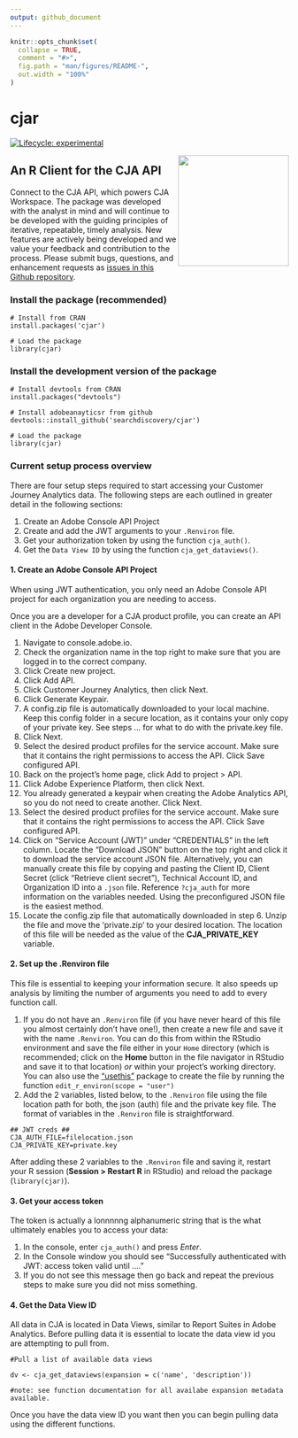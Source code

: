```yaml
---
output: github_document
---
```


<!-- README.md is generated from README.Rmd. Please edit that file -->

```r
knitr::opts_chunk$set(
  collapse = TRUE,
  comment = "#>",
  fig.path = "man/figures/README-",
  out.width = "100%"
)
```

# cjar

<!-- badges: start -->
[![Lifecycle: experimental](https://img.shields.io/badge/lifecycle-experimental-orange.svg)](https://lifecycle.r-lib.org/articles/stages.html)
<!-- badges: end -->

<img src="man/figures/logo.png" align="right" width = "200"/>

## An R Client for the CJA API

Connect to the CJA API, which powers CJA Workspace. The package was developed with the analyst in mind and will continue to be developed with the guiding principles of iterative, repeatable, timely analysis. New features are actively being developed and we value your feedback and contribution to the process. Please submit bugs, questions, and enhancement requests as [issues in this Github repository](https://github.com/searchdiscovery/cjar/issues).
  
### Install the package (recommended)

```
# Install from CRAN
install.packages('cjar')

# Load the package
library(cjar)
```

### Install the development version of the package

```
# Install devtools from CRAN
install.packages("devtools")

# Install adobeanayticsr from github
devtools::install_github('searchdiscovery/cjar') 

# Load the package
library(cjar) 
```

### Current setup process overview

There are four setup steps required to start accessing your Customer Journey Analytics data. The following steps are each outlined in greater detail in the following sections:

  1. Create an Adobe Console API Project
  2. Create and add the JWT arguments to your `.Renviron` file.
  3. Get your authorization token by using the function `cja_auth()`.
  4. Get the `Data View ID` by using the function `cja_get_dataviews()`.

#### 1. Create an Adobe Console API Project

When using JWT authentication, you only need an Adobe Console API project for each organization you are needing to access.

Once you are a developer for a CJA product profile, you can create an API client in the Adobe Developer Console.

1. Navigate to console.adobe.io.
2. Check the organization name in the top right to make sure that you are logged in to the correct company.
3. Click Create new project.
4. Click Add API.
5. Click Customer Journey Analytics, then click Next.
6. Click Generate Keypair.
7. A config.zip file is automatically downloaded to your local machine. Keep this config folder in a secure location, as it contains your only copy of your private key. See steps ... for what to do with the private.key file.
8. Click Next.
9. Select the desired product profiles for the service account. Make sure that it contains the right permissions to access the API. Click Save configured API.
10. Back on the project's home page, click Add to project > API.
11. Click Adobe Experience Platform, then click Next.
12. You already generated a keypair when creating the Adobe Analytics API, so you do not need to create another. Click Next.
13. Select the desired product profiles for the service account. Make sure that it contains the right permissions to access the API. Click Save configured API.
14. Click on "Service Account (JWT)" under "CREDENTIALS" in the left column. Locate the "Download JSON" button on the top right and click it to download the service account JSON file. Alternatively, you can manually create this file by copying and pasting the Client ID, Client Secret (click “Retrieve client secret”), Technical Account ID, and Organization ID into a `.json` file.  Reference `?cja_auth` for more information on the variables needed. Using the preconfigured JSON file is the easiest method.
15. Locate the config.zip file that automatically downloaded in step 6. Unzip the file and move the 'private.zip' to your desired location. The location of this file will be needed as the value of the **CJA_PRIVATE_KEY** variable.


#### 2. Set up the .Renviron file

This file is essential to keeping your information secure. It also speeds up analysis by limiting the number of arguments you need to add to every function call. 

  1. If you do not have an `.Renviron` file (if you have never heard of this file you almost certainly don't have one!), then create a new file and save it with the name `.Renviron`. You can do this from within the RStudio environment and save the file either in your `Home` directory (which is recommended; click on the **Home** button in the file navigator in RStudio and save it to that location) _or_ within your project's working directory. You can also use the ["usethis"](https://usethis.r-lib.org/reference/edit.html) package to create the file by running the function `edit_r_environ(scope = "user")`
  2. Add the 2 variables, listed below, to the `.Renviron` file using the file location path for both, the json (auth) file and the private key file. The format of variables in the `.Renviron` file is straightforward.
  
```
## JWT creds ##
CJA_AUTH_FILE=filelocation.json
CJA_PRIVATE_KEY=private.key
```
      
After adding these 2 variables to the `.Renviron` file and saving it, restart your R session (**Session > Restart R** in RStudio) and reload the package (`library(cjar)`). 


#### 3. Get your access token

The token is actually a lonnnnng alphanumeric string that is the what ultimately enables you to access your data:

1. In the console, enter `cja_auth()` and press _Enter_.
2. In the Console window you should see "Successfully authenticated with JWT: access token valid until ...."
3. If you do not see this message then go back and repeat the previous steps to make sure you did not miss something.

#### 4. Get the Data View ID

All data in CJA is located in Data Views, similar to Report Suites in Adobe Analytics. Before pulling data it is essential to locate the data view id you are attempting to pull from.  

```
#Pull a list of available data views

dv <- cja_get_dataviews(expansion = c('name', 'description')) 

#note: see function documentation for all availabe expansion metadata available.
```

Once you have the data view ID you want then you can begin pulling data using the different functions.
